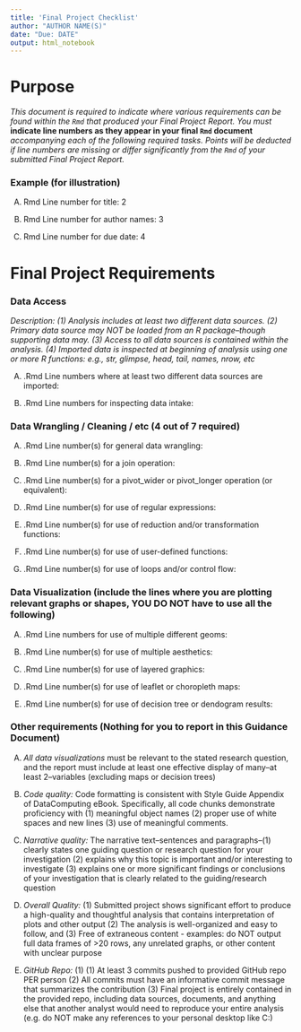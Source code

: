 ```yaml
---
title: 'Final Project Checklist'
author: "AUTHOR NAME(S)"
date: "Due: DATE"
output: html_notebook
---
```


# Purpose

*This document is required to indicate where various requirements can be found within the `Rmd` that produced your Final Project Report.  You must* **indicate line numbers as they appear in your final `Rmd` document** *accompanying each of the following required tasks. Points will be deducted if line numbers are missing or differ significantly from the `Rmd` of your submitted Final Project Report.*  

### Example (for illustration) 

(A) Rmd Line number for title: 2

(B) Rmd Line number for author names: 3

(C) Rmd Line number for due date: 4

# Final Project Requirements


### Data Access

*Description: (1) Analysis includes at least two different data sources. (2) Primary data source may NOT be loaded from an R package--though supporting data may. (3) Access to all data sources is contained within the analysis. (4) Imported data is inspected at beginning of analysis using one or more R functions: e.g., str, glimpse, head, tail, names, nrow, etc*

(A) .Rmd Line numbers where at least two different data sources are imported:  


(B) .Rmd Line numbers for inspecting data intake:  


### Data Wrangling / Cleaning / etc (4 out of 7 required)


(A) .Rmd Line number(s) for general data wrangling: 


(B) .Rmd Line number(s) for a join operation: 


(C) .Rmd Line number(s) for a pivot_wider or pivot_longer operation (or equivalent):


(D) .Rmd Line number(s) for use of regular expressions: 


(E) .Rmd Line number(s) for use of reduction and/or transformation functions: 


(F) .Rmd Line number(s) for use of user-defined functions: 


(G) .Rmd Line number(s) for use of loops and/or control flow: 





### Data Visualization (include the lines where you are plotting relevant graphs or shapes, YOU DO NOT have to use all the following)


(A) .Rmd Line numbers for use of multiple different geoms:  

(B) .Rmd Line number(s) for use of multiple aesthetics:  

(C) .Rmd Line number(s) for use of layered graphics:  

(D) .Rmd Line number(s) for use of leaflet or choropleth maps:  

(E) .Rmd Line number(s) for use of decision tree or dendogram results:    




### Other requirements (Nothing for you to report in this Guidance Document)

(A) *All data visualizations* must be relevant to the stated research question, and the report must include at least one effective display of many--at least 2--variables (excluding maps or decision trees)

(B) *Code quality:* Code formatting is consistent with Style Guide Appendix of DataComputing eBook. Specifically, all code chunks demonstrate proficiency with (1) meaningful object names (2) proper use of white spaces and new lines (3) use of meaningful comments.

(C) *Narrative quality:* The narrative text--sentences and paragraphs--(1) clearly states one guiding question or research question for your investigation (2) explains why this topic is important and/or interesting to investigate (3) explains one or more significant findings or conclusions of your investigation that is clearly related to the guiding/research question

(D) *Overall Quality:* (1) Submitted project shows significant effort to produce a high-quality and thoughtful analysis that contains interpretation of plots and other output  (2) The analysis is well-organized and easy to follow, and (3) Free of extraneous content - examples: do NOT output full data frames of >20 rows, any unrelated graphs, or other content with unclear purpose

(E) *GitHub Repo:* (1) (1) At least 3 commits pushed to provided GitHub repo PER person (2) All commits must have an informative commit message that summarizes the contribution (3) Final project is entirely contained in the provided repo, including data sources, documents, and anything else that another analyst would need to reproduce your entire analysis (e.g. do NOT make any references to your personal desktop like C:\Users\Omar\STAT184)


